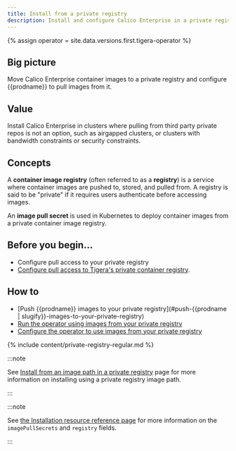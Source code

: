 ```yaml
---
title: Install from a private registry
description: Install and configure Calico Enterprise in a private registry. 
---
```


{% assign operator = site.data.versions.first.tigera-operator %}

## Big picture

Move Calico Enterprise container images to a private registry and configure {{prodname}} to pull images from it.

## Value

Install Calico Enterprise in clusters where pulling from third party private repos is not an option, such as airgapped clusters, or clusters with bandwidth constraints or security constraints.

## Concepts

A **container image registry** (often referred to as a **registry**) is a service where container images are pushed to, stored, and pulled from. A registry is said to be "private" if it requires users authenticate before accessing images.

An **image pull secret** is used in Kubernetes to deploy container images from a private container image registry.

## Before you begin...

- Configure pull access to your private registry
- [Configure pull access to Tigera's private container registry](../../calico-enterprise.mdx#get-private-registry-credentials-and-license-key).

## How to

- [Push {{prodname}} images to your private registry](#push-{{prodname | slugify}}-images-to-your-private-registry)
- [Run the operator using images from your private registry](#run-the-operator-using-images-from-your-private-registry)
- [Configure the operator to use images from your private registry](#configure-the-operator-to-use-images-from-your-private-registry)

{% include content/private-registry-regular.md %}

:::note

See [Install from an image path in a private registry](/getting-started/private-registry/private-registry-image-path#big-picture) page for more information on installing using a private registry image path.

:::

:::note

See [the Installation resource reference page](/reference/installation/api) for more information on the `imagePullSecrets` and `registry` fields.

:::
